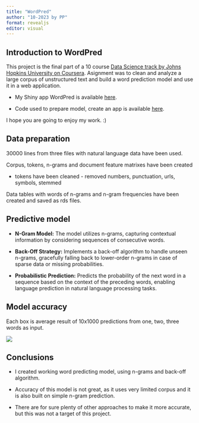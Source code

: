 ```yaml
---
title: "WordPred"
author: "10-2023 by PP"
format: revealjs
editor: visual
---
```


## Introduction to WordPred

This project is the final part of a 10 course [Data Science track by Johns Hopkins University on Coursera](https://www.coursera.org/specializations/jhu-data-science). Asignment was to clean and analyze a large corpus of unstructured text and build a word prediction model and use it in a web application.

-   My Shiny app WordPred is available [here](https://pavel-droid.shinyapps.io/WordPred/).

-   Code used to prepare model, create an app is available [here](https://github.com/Pavel-droid/SwiftKey-Capstone).

I hope you are going to enjoy my work. :)

## Data preparation

30000 lines from three files with natural language data have been used.

Corpus, tokens, n-grams and document feature matrixes have been created

-   tokens have been cleaned - removed numbers, punctuation, urls, symbols, stemmed

Data tables with words of n-grams and n-gram frequencies have been created and saved as rds files.

## Predictive model

-   **N-Gram Model:** The model utilizes n-grams, capturing contextual information by considering sequences of consecutive words.

-   **Back-Off Strategy:** Implements a back-off algorithm to handle unseen n-grams, gracefully falling back to lower-order n-grams in case of sparse data or missing probabilities.

-   **Probabilistic Prediction:** Predicts the probability of the next word in a sequence based on the context of the preceding words, enabling language prediction in natural language processing tasks.

## Model accuracy 

Each box is average result of 10x1000 predictions from one, two, three words as input.

![](accuracy_test.png)

## Conclusions

-   I created working word predicting model, using n-grams and back-off algorithm.

-   Accuracy of this model is not great, as it uses very limited corpus and it is also built on simple n-gram prediction.

-   There are for sure plenty of other approaches to make it more accurate, but this was not a target of this project.
